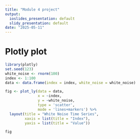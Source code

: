 ```yaml
---
title: "Module 4 project"
output:
  ioslides_presentation: default
  slidy_presentation: default
date: "2025-05-11"
---
```


# Plotly plot

```r
library(plotly)
set.seed(123)
white_noise <- rnorm(100)
index <- 1:100
data <- data.frame(index = index, white_noise = white_noise)

fig <- plot_ly(data = data, 
               x = ~index, 
               y = ~white_noise, 
               type = 'scatter', 
               mode = 'lines+markers') %>%
  layout(title = "White Noise Time Series",
         xaxis = list(title = "Index"),
         yaxis = list(title = "Value"))

fig
```

